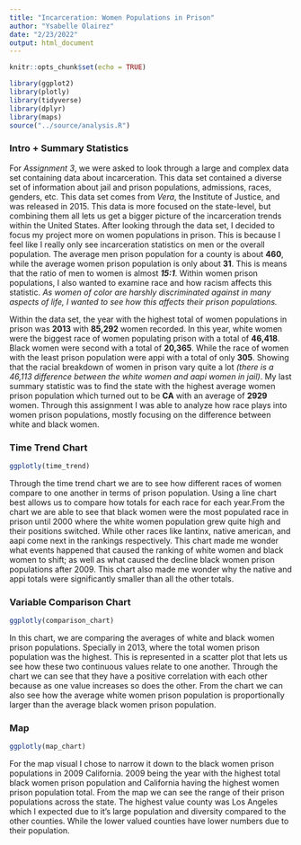 ```yaml
---
title: "Incarceration: Women Populations in Prison"
author: "Ysabelle Olairez"
date: "2/23/2022"
output: html_document
---
```


```r
knitr::opts_chunk$set(echo = TRUE)
```
```r
library(ggplot2)
library(plotly)
library(tidyverse)
library(dplyr)
library(maps)
source("../source/analysis.R")

```


### Intro + Summary Statistics
For _Assignment 3_, we were asked to look through a large and complex data set containing data about incarceration. This data set contained a diverse set of information about jail and prison populations, admissions, races, genders, etc. This data set comes from _Vera_, the Institute of Justice, and was released in 2015. This data is more focused on the state-level, but combining them all lets us get a bigger picture of the incarceration trends within the United States. After looking through the data set, I decided to focus my project more on women populations in prison. This is because I feel like I really only see incarceration statistics on men or the overall population. The average men prison population for a county is about **460**, while the average women prison population is only about **31**. This is means that the ratio of men to women is almost _**15:1**_. Within women prison populations, I also wanted to examine race and how racism affects this statistic. _As women of color are harshly discriminated against in many aspects of life, I wanted to see how this affects their prison populations._

Within the data set, the year with the highest total of women populations in prison was **2013** with **85,292** women recorded. In this year, white women were the biggest race of women populating prison with a total of **46,418**. Black women were second with a total of **20,365**. While the race of women with the least prison population were appi with a total of only **305**. Showing that the racial breakdown of women in prison vary quite a lot _(there is a 46,113 difference between the white women and aapi women in jail)_. My last summary statistic was to find the state with the highest average women prison population which turned out to be **CA** with an average of **2929** women. Through this assignment I was able to analyze how race plays into women prison populations, mostly focusing on the difference between white and black women.


### Time Trend Chart
```r
ggplotly(time_trend)
```

Through the time trend chart we are to see how different races of women compare to one another in terms of prison population. Using a line chart best allows us to compare how totals for each race for each year.From the chart we are able to see that black women were the most populated race in prison until 2000 where the white women population grew quite high and their positions switched. While other races like lantinx, native american, and aapi come next in the rankings respectively. This chart made me wonder what events happened that caused the ranking of white women and black women to shift; as well as what caused the decline black women prison populations after 2009. This chart also made me wonder why the native and appi totals were significantly smaller than all the other totals.


### Variable Comparison Chart
```r
ggplotly(comparison_chart)
```

In this chart, we are comparing the averages of white and black women prison populations. Specially in 2013, where the total women prison population was the highest. This is represented in a scatter plot that lets us see how these two continuous values relate to one another. Through the chart we can see that they have a positive correlation with each other because as one value increases so does the other. From the chart we can also see how the average white women prison population is proportionally larger than the average black women prison population.


### Map
```r
ggplotly(map_chart)
```

For the map visual I chose to narrow it down to the black women prison populations in 2009 California. 2009 being the year with the highest total black women prison population and California having the highest women prison population total. From the map we can see the range of their prison populations across the state. The highest value county was Los Angeles which I expected due to it's large population and diversity compared to the other counties. While the lower valued counties have lower numbers due to their population.

